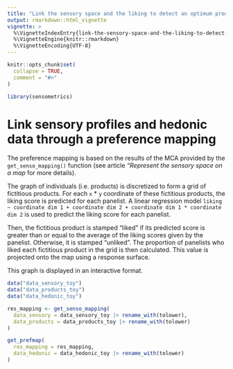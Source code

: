 ```yaml
---
title: "Link the sensory space and the liking to detect an optimum product"
output: rmarkdown::html_vignette
vignette: >
  %\VignetteIndexEntry{link-the-sensory-space-and-the-liking-to-detect-an-optimum-product}
  %\VignetteEngine{knitr::rmarkdown}
  %\VignetteEncoding{UTF-8}
---
```


```r
knitr::opts_chunk$set(
  collapse = TRUE,
  comment = "#>"
)
```

```r
library(sensometrics)
```

<!-- WARNING - This vignette is generated by {fusen} from dev/flat_perform_prefmap.Rmd: do not edit by hand -->

# Link sensory profiles and hedonic data through a preference mapping

The preference mapping is based on the results of the MCA provided by the `get_senso_mapping()` function (see article *"Represent the sensory space on a map* for more details). 

The graph of individuals (i.e. products) is discretized to form a grid of fictitious products. For each `x` * `y` coordinate of these fictitious products, the liking score is predicted for each panelist. A linear regression model `liking ~ coordinate dim 1 + coordinate dim 2 + coordinate dim 1 * coordinate dim 2` is used to predict the liking score for each panelist.

Then, the fictitious product is stamped "liked" if its predicted score is greater than or equal to the average of the liking scores given by the panelist. Otherwise, it is stamped "unliked". The proportion of panelists who liked each fictitious product in the grid is then calculated. This value is projected onto the map using a response surface.

This graph is displayed in an interactive format.


```r
data("data_sensory_toy")
data("data_products_toy")
data("data_hedonic_toy")

res_mapping <- get_senso_mapping(
  data_sensory = data_sensory_toy |> rename_with(tolower),
  data_products = data_products_toy |> rename_with(tolower)
)

get_prefmap(
  res_mapping = res_mapping,
  data_hedonic = data_hedonic_toy |> rename_with(tolower)
)
```

